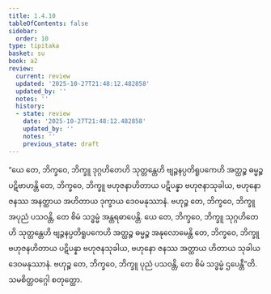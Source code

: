 ```yaml
---
title: 1.4.10
tableOfContents: false
sidebar:
  order: 10
type: tipitaka
basket: su
book: a2
review:
  current: review
  updated: '2025-10-27T21:48:12.482858'
  updated_by: ''
  notes: ''
  history:
  - state: review
    date: '2025-10-27T21:48:12.482858'
    updated_by: ''
    notes: ''
    previous_state: draft
---
```



<ReviewStatus review={frontmatter.review} showDetails={true} />

<HypothesisAnnotation frontmatter={frontmatter} />

<DynamicBreadcrumb />

<Division number="42" book="a2" e="ch" v="15" p="70">

<Paragraph number="103" book="a2">
“ယေ တေ, ဘိက္ခဝေ, ဘိက္ခူ ဒုဂ္ဂဟိတေဟိ သုတ္တန္တေဟိ ဗျဉ္ဇနပ္ပတိရူပကေဟိ အတ္ထဉ္စ ဓမ္မဉ္စ ပဋိဗာဟန္တိ တေ, ဘိက္ခဝေ, ဘိက္ခူ ဗဟုဇနာဟိတာယ ပဋိပန္နာ ဗဟုဇနာသုခါယ, ဗဟုနော ဇနဿ အနတ္ထာယ အဟိတာယ ဒုက္ခာယ ဒေဝမနုဿာနံ. ဗဟုဉ္စ တေ, ဘိက္ခဝေ, ဘိက္ခူ အပုညံ ပသဝန္တိ, တေ စိမံ သဒ္ဓမ္မံ အန္တရဓာပေန္တိ.
</Paragraph>

<Paragraph number="104" book="a2">
ယေ တေ, ဘိက္ခဝေ, ဘိက္ခူ သုဂ္ဂဟိတေဟိ သုတ္တန္တေဟိ ဗျဉ္ဇနပ္ပတိရူပကေဟိ အတ္ထဉ္စ ဓမ္မဉ္စ အနုလောမေန္တိ တေ, ဘိက္ခဝေ, ဘိက္ခူ ဗဟုဇနဟိတာယ ပဋိပန္နာ ဗဟုဇနသုခါယ, ဗဟုနော ဇနဿ အတ္ထာယ ဟိတာယ သုခါယ ဒေဝမနုဿာနံ. ဗဟုဉ္စ တေ, ဘိက္ခဝေ, ဘိက္ခူ ပုညံ ပသဝန္တိ, တေ စိမံ သဒ္ဓမ္မံ ဌပေန္တီ”တိ.

</Paragraph>
</Division>

<Paragraph number="105" type="center" book="a2">
သမစိတ္တဝဂ္ဂေါ စတုတ္ထော.
</Paragraph>